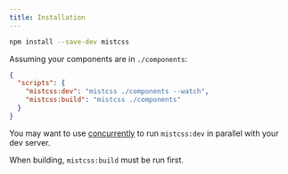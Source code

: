 ```yaml
---
title: Installation
---
```


```sh
npm install --save-dev mistcss
```

Assuming your components are in `./components`:

```json title="package.json" copy
{
  "scripts": {
    "mistcss:dev": "mistcss ./components --watch",
    "mistcss:build": "mistcss ./components"
  }
}
```

You may want to use [concurrently](https://github.com/open-cli-tools/concurrently) to run `mistcss:dev` in parallel with your dev server.

When building, `mistcss:build` must be run first.